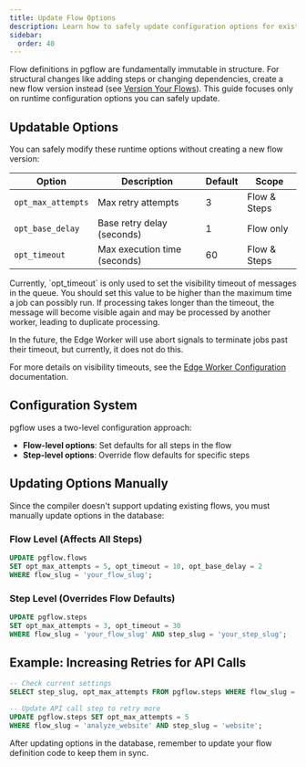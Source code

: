 ```yaml
---
title: Update Flow Options
description: Learn how to safely update configuration options for existing flows
sidebar:
  order: 40
---
```



Flow definitions in pgflow are fundamentally immutable in structure. For structural changes like adding steps or changing dependencies, create a new flow version instead (see [Version Your Flows](/how-to/version-flows/)). This guide focuses only on runtime configuration options you can safely update.

## Updatable Options

You can safely modify these runtime options without creating a new flow version:

| Option | Description | Default | Scope |
| ------ | ----------- | ------- | ----- |
| `opt_max_attempts` | Max retry attempts | 3 | Flow & Steps |
| `opt_base_delay` | Base retry delay (seconds) | 1 | Flow only |
| `opt_timeout` | Max execution time (seconds) | 60 | Flow & Steps |

<Aside title="About opt_timeout" type="caution">
Currently, `opt_timeout` is only used to set the visibility timeout of messages in the queue. You should set this value to be higher than the maximum time a job can possibly run. If processing takes longer than the timeout, the message will become visible again and may be processed by another worker, leading to duplicate processing.

In the future, the Edge Worker will use abort signals to terminate jobs past their timeout, but currently, it does not do this.

For more details on visibility timeouts, see the [Edge Worker Configuration](/edge-worker/getting-started/configuration/#visibilitytimeout) documentation.
</Aside>

## Configuration System

pgflow uses a two-level configuration approach:
- **Flow-level options**: Set defaults for all steps in the flow
- **Step-level options**: Override flow defaults for specific steps

## Updating Options Manually

Since the compiler doesn't support updating existing flows, you must manually update options in the database:

### Flow Level (Affects All Steps)
```sql
UPDATE pgflow.flows
SET opt_max_attempts = 5, opt_timeout = 10, opt_base_delay = 2
WHERE flow_slug = 'your_flow_slug';
```

### Step Level (Overrides Flow Defaults)
```sql
UPDATE pgflow.steps
SET opt_max_attempts = 3, opt_timeout = 30
WHERE flow_slug = 'your_flow_slug' AND step_slug = 'your_step_slug';
```

## Example: Increasing Retries for API Calls
```sql
-- Check current settings
SELECT step_slug, opt_max_attempts FROM pgflow.steps WHERE flow_slug = 'analyze_website';

-- Update API call step to retry more
UPDATE pgflow.steps SET opt_max_attempts = 5
WHERE flow_slug = 'analyze_website' AND step_slug = 'website';
```

<Aside type="caution">
After updating options in the database, remember to update your flow definition code to keep them in sync.
</Aside>
